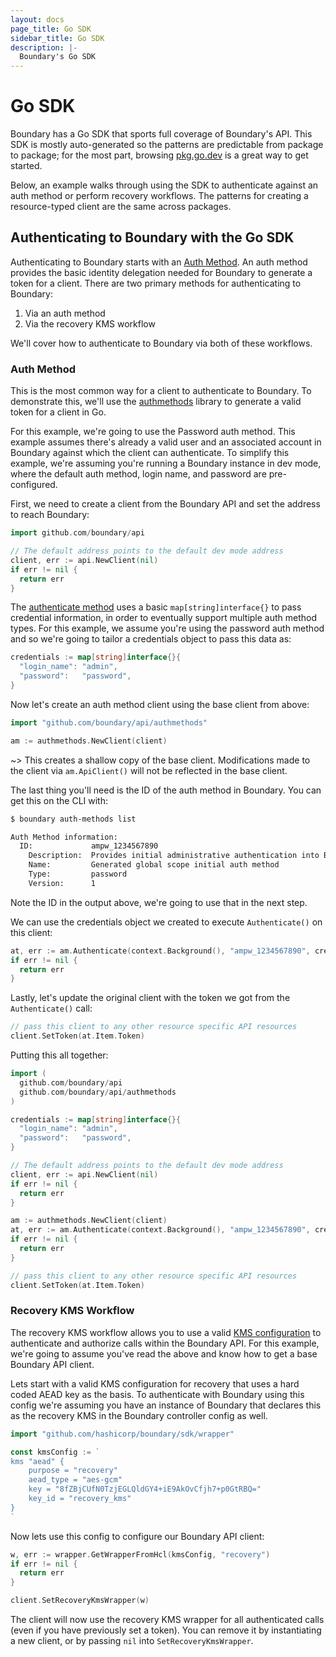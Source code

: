 ```yaml
---
layout: docs
page_title: Go SDK
sidebar_title: Go SDK
description: |-
  Boundary's Go SDK
---
```


# Go SDK

Boundary has a Go SDK that sports full coverage of Boundary's API. This SDK is mostly auto-generated so the patterns are predictable from package to package; for the most part, browsing [pkg.go.dev](https://pkg.go.dev/github.com/hashicorp/boundary/api) is a great way to get started.

Below, an example walks through using the SDK to authenticate against an auth method or perform recovery workflows. The patterns for creating a resource-typed client are the same across packages.

## Authenticating to Boundary with the Go SDK

Authenticating to Boundary starts with an [Auth Method](/docs/concepts/domain-model/auth-methods). An auth method provides
the basic identity delegation needed for Boundary to generate a token for a client. There are two primary methods for
authenticating to Boundary:

1. Via an auth method
1. Via the recovery KMS workflow

We'll cover how to authenticate to Boundary via both of these workflows. 

### Auth Method

This is the most common way for a client to authenticate to Boundary. To demonstrate this, we'll
use the [authmethods](https://github.com/hashicorp/boundary/tree/main/api/authmethods) library to generate
a valid token for a client in Go.

For this example, we're going to use the Password auth method. This example
assumes there's already a valid user and an associated account in Boundary
against which the client can authenticate. To simplify this example, we're
assuming you're running a Boundary instance in dev mode, where the default auth
method, login name, and password are pre-configured. 

First, we need to create a client from the Boundary API and set the address to reach Boundary:

```go
import github.com/boundary/api

// The default address points to the default dev mode address
client, err := api.NewClient(nil)
if err != nil {
  return err
}
```

The [authenticate
method](https://github.com/hashicorp/boundary/blob/main/api/authmethods/authenticate.go)
uses a basic `map[string]interface{}` to pass credential information, in order
to eventually support multiple auth method types. For this example, we assume
you're using the password auth method and so we're going to tailor a credentials
object to pass this data as:

```go
credentials := map[string]interface{}{
  "login_name": "admin",
  "password":   "password",
}
```

Now let's create an auth method client using the base client from above:

```go
import "github.com/boundary/api/authmethods"

am := authmethods.NewClient(client)
```

~> This creates a shallow copy of the base client. Modifications made to the client via `am.ApiClient()` will not be reflected in the base client.

The last thing you'll need is the ID of the auth method in Boundary. You can get this on the CLI 
with:

```bash
$ boundary auth-methods list

Auth Method information:
  ID:             ampw_1234567890
    Description:  Provides initial administrative authentication into Boundary
    Name:         Generated global scope initial auth method
    Type:         password
    Version:      1
```

Note the ID in the output above, we're going to use that in the next step.

We can use the credentials object we created to execute `Authenticate()` on this client:

```go
at, err := am.Authenticate(context.Background(), "ampw_1234567890", credentials)
if err != nil {
  return err
}
```

Lastly, let's update the original client with the token we got from the `Authenticate()` call:

```go
// pass this client to any other resource specific API resources
client.SetToken(at.Item.Token)
```

Putting this all together:

```go
import (
  github.com/boundary/api
  github.com/boundary/api/authmethods
)

credentials := map[string]interface{}{
  "login_name": "admin",
  "password":   "password",
}

// The default address points to the default dev mode address
client, err := api.NewClient(nil)
if err != nil {
  return err
}

am := authmethods.NewClient(client)
at, err := am.Authenticate(context.Background(), "ampw_1234567890", credentials)
if err != nil {
  return err
}

// pass this client to any other resource specific API resources
client.SetToken(at.Item.Token)
```

### Recovery KMS Workflow

The recovery KMS workflow allows you to use a valid [KMS
configuration](/docs/configuration/kms) to authenticate and authorize calls
within the Boundary API. For this example, we're going to assume you've read the
above and know how to get a base Boundary API client.

Lets start with a valid KMS configuration for recovery that uses a hard coded
AEAD key as the basis. To authenticate with Boundary using this config we're
assuming you have an instance of Boundary that declares this as the recovery KMS
in the Boundary controller config as well.

```go
import "github.com/hashicorp/boundary/sdk/wrapper"

const kmsConfig := `
kms "aead" {
    purpose = "recovery"
    aead_type = "aes-gcm"
    key = "8fZBjCUfN0TzjEGLQldGY4+iE9AkOvCfjh7+p0GtRBQ="
    key_id = "recovery_kms"
}
`
```

Now lets use this config to configure our Boundary API client:

```go
w, err := wrapper.GetWrapperFromHcl(kmsConfig, "recovery")
if err != nil {
  return err
}

client.SetRecoveryKmsWrapper(w)
```

The client will now use the recovery KMS wrapper for all authenticated calls
(even if you have previously set a token). You can remove it by instantiating a
new client, or by passing `nil` into `SetRecoveryKmsWrapper`.